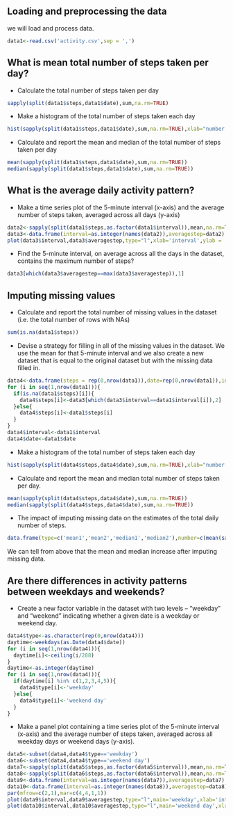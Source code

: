 ##  Loading and preprocessing the data

we will load and process data.

```r
data1<-read.csv('activity.csv',sep = ',')
```

##  What is mean total number of steps taken per day?

- Calculate the total number of steps taken per day

```r
sapply(split(data1$steps,data1$date),sum,na.rm=TRUE)
```

- Make a histogram of the total number of steps taken each day
```r
hist(sapply(split(data1$steps,data1$date),sum,na.rm=TRUE),xlab="number of steps",main = "Histogram of total steps per day")
```

- Calculate and report the mean and median of the total number of steps taken per day
```r
mean(sapply(split(data1$steps,data1$date),sum,na.rm=TRUE))
median(sapply(split(data1$steps,data1$date),sum,na.rm=TRUE))
```

##  What is the average daily activity pattern?

- Make a time series plot of the 5-minute interval (x-axis) and the average number of steps taken, averaged across all days (y-axis)
```r
data2<-sapply(split(data1$steps,as.factor(data1$interval)),mean,na.rm=TRUE)
data3<-data.frame(interval=as.integer(names(data2)),averagestep=data2)
plot(data3$interval,data3$averagestep,type="l",xlab='interval',ylab = 'average steps')
```

- Find the 5-minute interval, on average across all the days in the dataset, contains the maximum number of steps?
```r
data3[which(data3$averagestep==max(data3$averagestep)),1]
```
##  Imputing missing values

- Calculate and report the total number of missing values in the dataset (i.e. the total number of rows with 
NAs)
```r
sum(is.na(data1$steps))
```

- Devise a strategy for filling in all of the missing values in the dataset. We use the mean for that 5-minute interval and we also create a new dataset that is equal to the original dataset but with the missing data filled in.

```r
data4<-data.frame(steps = rep(0,nrow(data1)),date=rep(0,nrow(data1)),interval = rep(0,nrow(data1)))
for (i in seq(1,nrow(data1))){
  if(is.na(data1$steps)[i]){
    data4$steps[i]<-data3[which(data3$interval==data1$interval[i]),2]
  }else{
    data4$steps[i]<-data1$steps[i]
  }
}
data4$interval<-data1$interval
data4$date<-data1$date
```

- Make a histogram of the total number of steps taken each day
```r
hist(sapply(split(data4$steps,data4$date),sum,na.rm=TRUE),xlab="number of steps",main = "Histogram of total steps per day")
```

- Calculate and report the mean and median total number of steps taken per day. 
```r
mean(sapply(split(data4$steps,data4$date),sum,na.rm=TRUE))
median(sapply(split(data4$steps,data4$date),sum,na.rm=TRUE))
```

- The impact of imputing missing data on the estimates of the total daily number of steps.
```r
data.frame(type=c('mean1','mean2','median1','median2'),number=c(mean(sapply(split(data1$steps,data1$date),sum,na.rm=TRUE)),mean(sapply(split(data4$steps,data4$date),sum,na.rm=TRUE)),median(sapply(split(data1$steps,data1$date),sum,na.rm=TRUE)),median(sapply(split(data4$steps,data4$date),sum,na.rm=TRUE))))
```
We can tell from above that the mean and median increase after imputing missing data.

##  Are there differences in activity patterns between weekdays and weekends?

- Create a new factor variable in the dataset with two levels – “weekday” and “weekend” indicating whether a given date is a weekday or weekend day.
```r
data4$type<-as.character(rep(0,nrow(data4)))
daytime<-weekdays(as.Date(data4$date))
for (i in seq(1,nrow(data4))){
  daytime[i]<-ceiling(i/288)
}
daytime<-as.integer(daytime)
for (i in seq(1,nrow(data4))){
  if(daytime[i] %in% c(1,2,3,4,5)){
    data4$type[i]<-'weekday'
  }else{
    data4$type[i]<-'weekend day'
  }
}
```

- Make a panel plot containing a time series plot of the 5-minute interval (x-axis) and the average number of steps taken, averaged across all weekday days or weekend days (y-axis).
```r
data5<-subset(data4,data4$type=='weekday')
data6<-subset(data4,data4$type=='weekend day')
data7<-sapply(split(data5$steps,as.factor(data5$interval)),mean,na.rm=TRUE)
data8<-sapply(split(data6$steps,as.factor(data6$interval)),mean,na.rm=TRUE)
data9<-data.frame(interval=as.integer(names(data7)),averagestep=data7)
data10<-data.frame(interval=as.integer(names(data8)),averagestep=data8)
par(mfrow=c(2,1),mar=c(4,4,1,1))
plot(data9$interval,data9$averagestep,type="l",main='weekday',xlab='interval',ylab = 'Number of steps')
plot(data10$interval,data10$averagestep,type="l",main='weekend day',xlab='interval',ylab = 'Number of steps')
```
